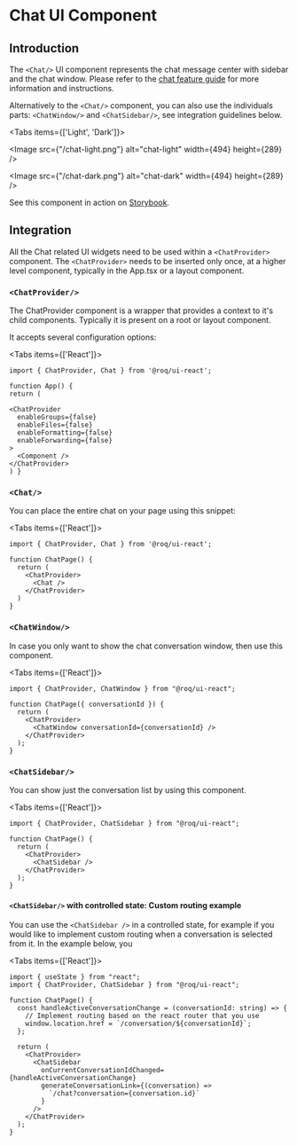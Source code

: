 
# Chat UI Component

## Introduction

The `<Chat/>` UI component represents the chat message center with sidebar and the chat window. Please refer to
the [chat feature guide](/chat) for more information and instructions.

Alternatively to the `<Chat/>` component, you can also use the individuals parts: `<ChatWindow/>` and
`<ChatSidebar/>`, see integration guidelines below.

<Tabs items={['Light', 'Dark']}><Tab>

<Image src={"/chat-light.png"} alt="chat-light" width={494} height={289} />

</Tab><Tab>

<Image src={"/chat-dark.png"} alt="chat-dark" width={494} height={289} />

</Tab></Tabs>

See this component in action on [Storybook](https://ui.roq.tech/?path=/docs/chat--default).

## Integration

<DoBasicSetup />

All the Chat related UI widgets need to be used within a `<ChatProvider>` component.
The `<ChatProvider>` needs to be inserted only once, at a higher level component, typically in the App.tsx or a layout component.

### `<ChatProvider/>`

The ChatProvider component is a wrapper that provides a context to it's child components. Typically it is present on a root or layout component.

It accepts several configuration options:

<Tabs items={['React']}><Tab>
```tsx
import { ChatProvider, Chat } from '@roq/ui-react';

function App() {
return (

<ChatProvider
  enableGroups={false}
  enableFiles={false}
  enableFormatting={false}
  enableForwarding={false}
>
  <Component />
</ChatProvider>
) }

````
</Tab></Tabs>

### `<Chat/>`

You can place the entire chat on your page using this snippet:

<Tabs items={['React']}><Tab>
```tsx
import { ChatProvider, Chat } from '@roq/ui-react';

function ChatPage() {
  return (
    <ChatProvider>
      <Chat />
    </ChatProvider>
  )
}

````

</Tab></Tabs>

### `<ChatWindow/>`

In case you only want to show the chat conversation window, then use this component.

<Tabs items={['React']}><Tab>

```tsx
import { ChatProvider, ChatWindow } from "@roq/ui-react";

function ChatPage({ conversationId }) {
  return (
    <ChatProvider>
      <ChatWindow conversationId={conversationId} />
    </ChatProvider>
  );
}
```

</Tab></Tabs>

### `<ChatSidebar/>`

You can show just the conversation list by using this component.

<Tabs items={['React']}><Tab>

```tsx
import { ChatProvider, ChatSidebar } from "@roq/ui-react";

function ChatPage() {
  return (
    <ChatProvider>
      <ChatSidebar />
    </ChatProvider>
  );
}
```

</Tab></Tabs>

#### `<ChatSidebar/>` with controlled state: Custom routing example

You can use the `<ChatSidebar />` in a controlled state, for example if you would like to implement custom routing when a conversation is selected from it.
In the example below, you

<Tabs items={['React']}><Tab>

```tsx
import { useState } from "react";
import { ChatProvider, ChatSidebar } from "@roq/ui-react";

function ChatPage() {
  const handleActiveConversationChange = (conversationId: string) => {
    // Implement routing based on the react router that you use
    window.location.href = `/conversation/${conversationId}`;
  };

  return (
    <ChatProvider>
      <ChatSidebar
        onCurrentConversationIdChanged={handleActiveConversationChange}
        generateConversationLink={(conversation) =>
          `/chat?conversation={conversation.id}`
        }
      />
    </ChatProvider>
  );
}
```

</Tab></Tabs>
